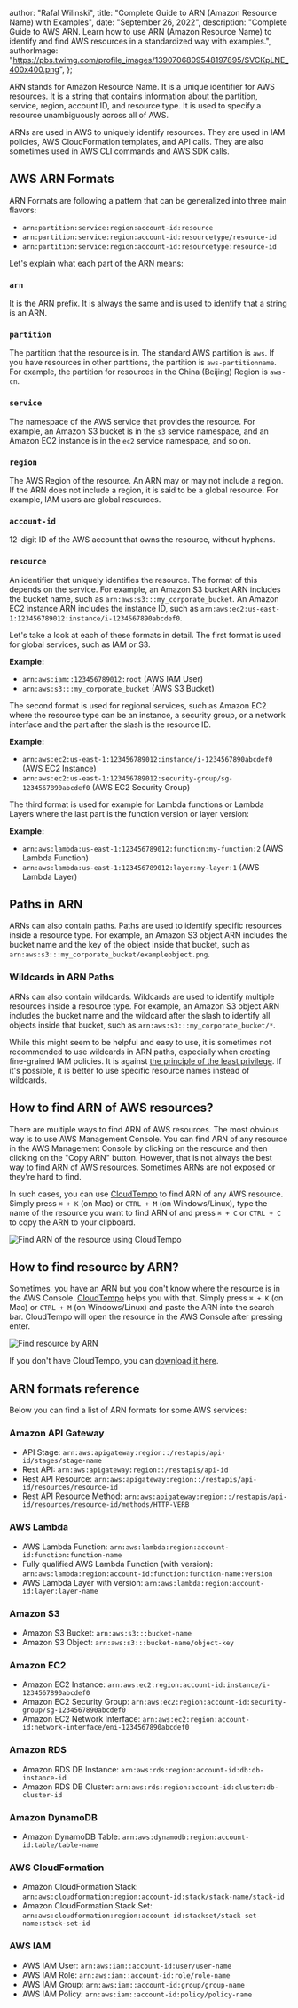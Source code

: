 
  author: "Rafal Wilinski",
  title: "Complete Guide to ARN (Amazon Resource Name) with Examples",
  date: "September 26, 2022",
  description:
    "Complete Guide to AWS ARN. Learn how to use ARN (Amazon Resource Name) to identify and find AWS resources in a standardized way with examples.",
  authorImage:
    "https://pbs.twimg.com/profile_images/1390706809548197895/SVCKpLNE_400x400.png",
};

ARN stands for Amazon Resource Name. It is a unique identifier for AWS resources. It is a string that contains information about the partition, service, region, account ID, and resource type. It is used to specify a resource unambiguously across all of AWS.

ARNs are used in AWS to uniquely identify resources. They are used in IAM policies, AWS CloudFormation templates, and API calls. They are also sometimes used in AWS CLI commands and AWS SDK calls.

## AWS ARN Formats

ARN Formats are following a pattern that can be generalized into three main flavors:

- `arn:partition:service:region:account-id:resource`
- `arn:partition:service:region:account-id:resourcetype/resource-id`
- `arn:partition:service:region:account-id:resourcetype:resource-id`

Let's explain what each part of the ARN means:

### `arn`

It is the ARN prefix. It is always the same and is used to identify that a string is an ARN.

### `partition`

The partition that the resource is in. The standard AWS partition is `aws`. If you have resources in other partitions, the partition is `aws-partitionname`. For example, the partition for resources in the China (Beijing) Region is `aws-cn`.

### `service`

The namespace of the AWS service that provides the resource. For example, an Amazon S3 bucket is in the `s3` service namespace, and an Amazon EC2 instance is in the `ec2` service namespace, and so on.

### `region`

The AWS Region of the resource. An ARN may or may not include a region. If the ARN does not include a region, it is said to be a global resource. For example, IAM users are global resources.

### `account-id`

12-digit ID of the AWS account that owns the resource, without hyphens.

### `resource`

An identifier that uniquely identifies the resource. The format of this depends on the service. For example, an Amazon S3 bucket ARN includes the bucket name, such as `arn:aws:s3:::my_corporate_bucket`. An Amazon EC2 instance ARN includes the instance ID, such as `arn:aws:ec2:us-east-1:123456789012:instance/i-1234567890abcdef0`.

Let's take a look at each of these formats in detail. The first format is used for global services, such as IAM or S3.

**Example:**

- `arn:aws:iam::123456789012:root` (AWS IAM User)
- `arn:aws:s3:::my_corporate_bucket` (AWS S3 Bucket)

The second format is used for regional services, such as Amazon EC2 where the resource type can be an instance, a security group, or a network interface and the part after the slash is the resource ID.

**Example:**

- `arn:aws:ec2:us-east-1:123456789012:instance/i-1234567890abcdef0` (AWS EC2 Instance)
- `arn:aws:ec2:us-east-1:123456789012:security-group/sg-1234567890abcdef0` (AWS EC2 Security Group)

The third format is used for example for Lambda functions or Lambda Layers where the last part is the function version or layer version:

**Example:**

- `arn:aws:lambda:us-east-1:123456789012:function:my-function:2` (AWS Lambda Function)
- `arn:aws:lambda:us-east-1:123456789012:layer:my-layer:1` (AWS Lambda Layer)

## Paths in ARN

ARNs can also contain paths. Paths are used to identify specific resources inside a resource type. For example, an Amazon S3 object ARN includes the bucket name and the key of the object inside that bucket, such as `arn:aws:s3:::my_corporate_bucket/exampleobject.png`.

### Wildcards in ARN Paths

ARNs can also contain wildcards. Wildcards are used to identify multiple resources inside a resource type. For example, an Amazon S3 object ARN includes the bucket name and the wildcard after the slash to identify all objects inside that bucket, such as `arn:aws:s3:::my_corporate_bucket/*`.

While this might seem to be helpful and easy to use, it is sometimes not recommended to use wildcards in ARN paths, especially when creating fine-grained IAM policies. It is against [the principle of the least privilege](https://www.google.com/search?client=safari&rls=en&q=least+privilege&ie=UTF-8&oe=UTF-8). If it's possible, it is better to use specific resource names instead of wildcards.

## How to find ARN of AWS resources?

There are multiple ways to find ARN of AWS resources. The most obvious way is to use AWS Management Console. You can find ARN of any resource in the AWS Management Console by clicking on the resource and then clicking on the "Copy ARN" button. However, that is not always the best way to find ARN of AWS resources. Sometimes ARNs are not exposed or they're hard to find.

In such cases, you can use [CloudTempo](/) to find ARN of any AWS resource. Simply press `⌘ + K` (on Mac) or `CTRL + M` (on Windows/Linux), type the name of the resource you want to find ARN of and press `⌘ + C` or `CTRL + C` to copy the ARN to your clipboard.

![Find ARN of the resource using CloudTempo](/blog/cloudtempo-arn-of-resource.png)

## How to find resource by ARN?

Sometimes, you have an ARN but you don't know where the resource is in the AWS Console. [CloudTempo](/) helps you with that. Simply press `⌘ + K` (on Mac) or `CTRL + M` (on Windows/Linux) and paste the ARN into the search bar. CloudTempo will open the resource in the AWS Console after pressing enter.

![Find resource by ARN](/blog/cloudtempo-arn-demo.png)

If you don't have CloudTempo, you can [download it here](https://cloudtempo.com/get).

## ARN formats reference

Below you can find a list of ARN formats for some AWS services:

### Amazon API Gateway

- API Stage: `arn:aws:apigateway:region::/restapis/api-id/stages/stage-name`
- Rest API: `arn:aws:apigateway:region::/restapis/api-id`
- Rest API Resource: `arn:aws:apigateway:region::/restapis/api-id/resources/resource-id`
- Rest API Resource Method: `arn:aws:apigateway:region::/restapis/api-id/resources/resource-id/methods/HTTP-VERB`

### AWS Lambda

- AWS Lambda Function: `arn:aws:lambda:region:account-id:function:function-name`
- Fully qualified AWS Lambda Function (with version): `arn:aws:lambda:region:account-id:function:function-name:version`
- AWS Lambda Layer with version: `arn:aws:lambda:region:account-id:layer:layer-name`

### Amazon S3

- Amazon S3 Bucket: `arn:aws:s3:::bucket-name`
- Amazon S3 Object: `arn:aws:s3:::bucket-name/object-key`

### Amazon EC2

- Amazon EC2 Instance: `arn:aws:ec2:region:account-id:instance/i-1234567890abcdef0`
- Amazon EC2 Security Group: `arn:aws:ec2:region:account-id:security-group/sg-1234567890abcdef0`
- Amazon EC2 Network Interface: `arn:aws:ec2:region:account-id:network-interface/eni-1234567890abcdef0`

### Amazon RDS

- Amazon RDS DB Instance: `arn:aws:rds:region:account-id:db:db-instance-id`
- Amazon RDS DB Cluster: `arn:aws:rds:region:account-id:cluster:db-cluster-id`

### Amazon DynamoDB

- Amazon DynamoDB Table: `arn:aws:dynamodb:region:account-id:table/table-name`

### AWS CloudFormation

- Amazon CloudFormation Stack: `arn:aws:cloudformation:region:account-id:stack/stack-name/stack-id`
- Amazon CloudFormation Stack Set: `arn:aws:cloudformation:region:account-id:stackset/stack-set-name:stack-set-id`

### AWS IAM

- AWS IAM User: `arn:aws:iam::account-id:user/user-name`
- AWS IAM Role: `arn:aws:iam::account-id:role/role-name`
- AWS IAM Group: `arn:aws:iam::account-id:group/group-name`
- AWS IAM Policy: `arn:aws:iam::account-id:policy/policy-name`

